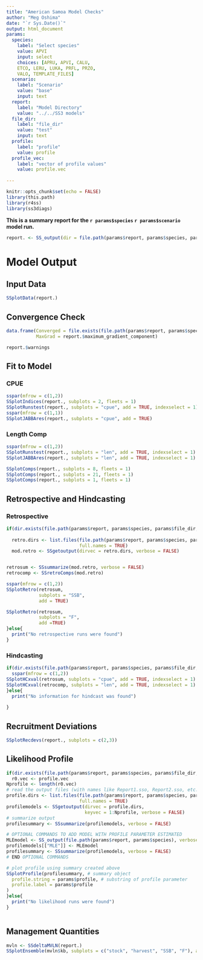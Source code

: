 ```yaml
---
title: "American Samoa Model Checks"
author: "Meg Oshima"
date: "`r Sys.Date()`"
output: html_document
params: 
  species:
    label: "Select species"
    value: APVI
    input: select
    choices: [APRU, APVI, CALU,
    ETCO, LERU, LUKA, PRFL, PRZO, 
    VALO, TEMPLATE_FILES]
  scenario: 
    label: "Scenario"
    value: "base"
    input: text
  report: 
    label: "Model Directory"
    value: "../../SS3 models"
  file_dir:
    label: "file_dir"
    value: "test"
    input: text
  profile:
    label: "profile"
    value: profile
  profile_vec: 
    label: "vector of profile values"
    value: profile.vec
    
---
```


```r
knitr::opts_chunk$set(echo = FALSE)
library(this.path)
library(r4ss)
library(ss3diags)


```

**This is a summary report for the `r params$species` `r params$scenario` model run.** 

```r

report. <- SS_output(dir = file.path(params$report, params$species, params$file_dir), verbose = FALSE, printstats = FALSE)

```

# Model Output {.tabset}

## Input Data
```r
SSplotData(report.)
```

## Convergence Check
```r
data.frame(Converged = file.exists(file.path(params$report, params$species, "ss.std")), 
           MaxGrad = report.$maximum_gradient_component)

report.$warnings
```


## Fit to Model {.active}
### CPUE

```r
sspar(mfrow = c(1,2))
SSplotIndices(report., subplots = 2, fleets = 1)
SSplotRunstest(report., subplots = "cpue", add = TRUE, indexselect = 1)
sspar(mfrow = c(1,1))
SSplotJABBAres(report., subplots = "cpue", add = TRUE)
```

### Length Comp
```r
sspar(mfrow = c(1,2))
SSplotRunstest(report., subplots = "len", add = TRUE, indexselect = 1)
SSplotJABBAres(report., subplots = "len", add = TRUE, indexselect = 1)

SSplotComps(report., subplots = 8, fleets = 1)
SSplotComps(report., subplots = 21, fleets = 1)
SSplotComps(report., subplots = 1, fleets = 1)


```

## Retrospective and Hindcasting  
### Retrospective 
```r
if(dir.exists(file.path(params$report, params$species, params$file_dir, "Retrospectives"))){
  
  retro.dirs <- list.files(file.path(params$report, params$species, params$file_dir, "Retrospectives"),
                           full.names = TRUE)
  mod.retro <- SSgetoutput(dirvec = retro.dirs, verbose = FALSE)


retrosum <- SSsummarize(mod.retro, verbose = FALSE)
retrocomp <- SSretroComps(mod.retro)

sspar(mfrow = c(1,2))
SSplotRetro(retrosum,
            subplots = "SSB",
            add = TRUE)

SSplotRetro(retrosum,
            subplots = "F",
            add =TRUE)
}else{
  print("No retrospective runs were found")
}

```

### Hindcasting
```r
if(dir.exists(file.path(params$report, params$species, params$file_dir, "Retrospectives"))){
  sspar(mfrow = c(1,2))
SSplotHCxval(retrosum, subplots = "cpue", add = TRUE, indexselect = 1)
SSplotHCxval(retrocomp, subplots = "len", add = TRUE, indexselect = 1)
}else{
  print("No information for hindcast was found")
  
}

```


## Recruitment Deviations 
```r
SSplotRecdevs(report., subplots = c(2,3))
```


## Likelihood Profile

```r
if(dir.exists(file.path(params$report, params$species, params$file_dir, paste0(params$profile, "_profile")))){
  r0.vec <- profile.vec
Nprofile <- length(r0.vec)
# read the output files (with names like Report1.sso, Report2.sso, etc.)
profile.dirs <- list.files(file.path(params$report, params$species, params$file_dir, paste0(params$profile, "_profile")),
                           full.names = TRUE)
profilemodels <- SSgetoutput(dirvec = profile.dirs, 
                             keyvec = 1:Nprofile, verbose = FALSE)
# summarize output
profilesummary <- SSsummarize(profilemodels, verbose = FALSE)

# OPTIONAL COMMANDS TO ADD MODEL WITH PROFILE PARAMETER ESTIMATED
MLEmodel <- SS_output(file.path(params$report, params$species), verbose = FALSE, printstats = FALSE)
profilemodels[["MLE"]] <- MLEmodel
profilesummary <- SSsummarize(profilemodels, verbose = FALSE)
# END OPTIONAL COMMANDS

# plot profile using summary created above
SSplotProfile(profilesummary, # summary object
  profile.string = params$profile, # substring of profile parameter
  profile.label = params$profile
)
}else{
  print("No likelihood runs were found")
}



```

## Management Quantities  
```r

mvln <- SSdeltaMVLN(report.)
SSplotEnsemble(mvln$kb, subplots = c("stock", "harvest", "SSB", "F"), add = TRUE)

```


## {-}
